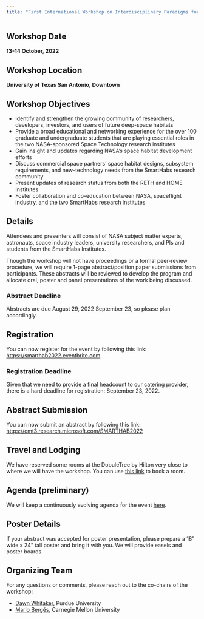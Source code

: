 ```yaml
---
title: "First International Workshop on Interdisciplinary Paradigms for Semi-Autonomous Deep-Space Habitation"
---
```


## Workshop Date

**13-14 October, 2022**

## Workshop Location

**University of Texas San Antonio, Downtown**

## Workshop Objectives

* Identify and strengthen the growing community of researchers, developers, investors, and users of future deep-space habitats
* Provide a broad educational and networking experience for the over 100 graduate and undergraduate students that are playing essential roles in the two NASA-sponsored Space Technology research institutes 
* Gain insight and updates regarding NASA's space habitat development efforts 
* Discuss commercial space partners' space habitat designs, subsystem requirements, and new-technology needs from the SmartHabs research community
* Present updates of research status from both the RETH and HOME Institutes
* Foster collaboration and co-education between NASA, spaceflight industry, and the two SmartHabs research institutes

## Details

Attendees and presenters will consist of NASA subject matter experts, astronauts, space industry leaders, university researchers, and PIs and students from the SmartHabs Institutes. 

Though the workshop will not have proceedings or a formal peer-review procedure, we will require 1-page abstract/position paper submissions from participants. These abstracts will be reviewed to develop the program and allocate oral, poster and panel presentations of the work being discussed. 

:::{.callout-warning}
### Abstract Deadline
Abstracts are due ~~August 29, 2022~~ September 23, so please plan accordingly.
:::

## Registration

You can now register for the event by following this link: [https://smarthab2022.eventbrite.com](https://smarthab2022.eventbrite.com)

:::{.callout-important}
### Registration Deadline
Given that we need to provide a final headcount to our catering provider, there is a hard deadline for registration: September 23, 2022.
:::

## Abstract Submission

You can now submit an abstract by following this link: [https://cmt3.research.microsoft.com/SMARTHAB2022](https://cmt3.research.microsoft.com/SMARTHAB2022)

## Travel and Lodging

We have reserved some rooms at the DobuleTree by Hilton very close to where we will have the workshop. You can use [this link](https://www.hilton.com/en/book/reservation/rooms/?ctyhocn=SATDWDT&arrivalDate=2022-10-12&departureDate=2022-10-14&groupCode=CDTUTC&room1NumAdults=1&cid=OM%2CWW%2CHILTONLINK%2CEN%2CDirectLink) to book a room. 

## Agenda (preliminary)

We will keep a continuously evolving agenda for the event [here](agenda.html).  

## Poster Details

If your abstract was accepted for poster presentation, please prepare a 18" wide x 24" tall poster and bring it with you. We will provide easels and poster boards. 

## Organizing Team

For any questions or comments, please reach out to the co-chairs of the workshop:

* [Dawn Whitaker](mailto:dwhitaker@purdue.edu), Purdue University
* [Mario Bergés](mailto:marioberges@cmu.edu), Carnegie Mellon University
